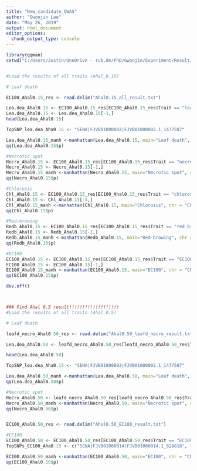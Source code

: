 ---
title: "New_candidate_GWAS"
author: "Gwonjin Lee"
date: "May 26, 2019"
output: html_document
editor_options: 
  chunk_output_type: console
---

```{r}
library(qqman)
setwd("C:/Users/Justin/OneDrive - rub.de/PhD/Gwonjin/Experiment/Result/Sequential growth test_Hydroponics/Statistical analysis/New_GWAS/Final_Manhattan")


#Load the results of all traits (Ahal_0.15)

# Leaf death

EC100_Ahal0.15_res <- read.delim("Ahal0.15_all_result.txt")

Lea.dea_Ahal0.15 <- EC100_Ahal0.15_res[EC100_Ahal0.15_res$Trait == "leaf_death",]
Lea.dea_Ahal0.15 <- Lea.dea_Ahal0.15[-1,] 
head(Lea.dea_Ahal0.15)

TopSNP_lea.dea_Aha0.15 <- "SENA|FJVB01000002|FJVB01000002.1_1477507"

Lea.dea_Ahal0.15_manh <-manhattan(Lea.dea_Ahal0.15, main="Leaf death", chr = "Chr", bp = "Pos", p = "p", snp = "Marker", ylim= c(0,6), genomewideline = -log10(1.0e-04), suggestiveline = FALSE, highlight = TopSNP_lea.dea_Aha0.15, xlab = "Scaffold")
qq(Lea.dea_Ahal0.15$p)

#Necrotic spot
Necro_Ahal0.15 <- EC100_Ahal0.15_res[EC100_Ahal0.15_res$Trait == "necrotic_spot",]
Necro_Ahal0.15 <- Necro_Ahal0.15[-1,] 
Necro_Ahal0.15_manh <-manhattan(Necro_Ahal0.15, main="Necrotic spot", chr = "Chr", bp = "Pos", p = "p", snp = "Marker", ylim= c(0,6), genomewideline = -log10(1.0e-04), suggestiveline = FALSE, xlab = "Scaffold")
qq(Necro_Ahal0.15$p)

#Chlorosis
Chl_Ahal0.15 <- EC100_Ahal0.15_res[EC100_Ahal0.15_res$Trait == "chlorosis",]
Chl_Ahal0.15 <- Chl_Ahal0.15[-1,] 
Chl_Ahal0.15_manh <-manhattan(Chl_Ahal0.15, main="Chlorosis", chr = "Chr", bp = "Pos", p = "p", snp = "Marker", ylim= c(0,6), genomewideline = -log10(1.0e-04), suggestiveline = FALSE, xlab = "Scaffold")
qq(Chl_Ahal0.15$p)

#Red-browing
Redb_Ahal0.15 <- EC100_Ahal0.15_res[EC100_Ahal0.15_res$Trait == "red_browning",]
Redb_Ahal0.15 <- Redb_Ahal0.15[-1,] 
Redb_Ahal0.15_manh <-manhattan(Redb_Ahal0.15, main="Red-browing", chr = "Chr", bp = "Pos", p = "p", snp = "Marker", ylim= c(0,6), genomewideline = -log10(1.0e-04), suggestiveline = FALSE, xlab = "Scaffold")
qq(Redb_Ahal0.15$p)

#EC100
EC100_Ahal0.15 <- EC100_Ahal0.15_res[EC100_Ahal0.15_res$Trait == "EC100",]
EC100_Ahal0.15 <- EC100_Ahal0.15[-1,] 
EC100_Ahal0.15_manh <-manhattan(EC100_Ahal0.15, main="EC100", chr = "Chr", bp = "Pos", p = "p", snp = "Marker", ylim= c(0,6), genomewideline = -log10(1.0e-04), suggestiveline = FALSE, xlab = "Scaffold")
qq(EC100_Ahal0.15$p)

dev.off()



### Find Ahal 0.5 result!!!!!!!!!!!!!!!!!!!
#Load the results of all traits (Ahal_0.5)

# Leaf death

leafd_necro_Ahal0.50_res <- read.delim("Ahal0.50_leafd_necro_result.txt")

Lea.dea_Ahal0.50 <- leafd_necro_Ahal0.50_res[leafd_necro_Ahal0.50_res$Trait == "leaf_death",]

head(Lea.dea_Ahal0.50)

TopSNP_lea.dea_Aha0.15 <- "SENA|FJVB01000002|FJVB01000002.1_1477507"

Lea.dea_Ahal0.50_manh <-manhattan(Lea.dea_Ahal0.50, main="Leaf death", chr = "Chr", bp = "Pos", p = "p", snp = "Marker", ylim= c(0,6), genomewideline = -log10(1.0e-04), suggestiveline = FALSE, highlight = TopSNP_lea.dea_Aha0.15, xlab = "Scaffold")
qq(Lea.dea_Ahal0.50$p)

#Necrotic spot
Necro_Ahal0.50 <- leafd_necro_Ahal0.50_res[leafd_necro_Ahal0.50_res$Trait == "necrotic_spot",]
Necro_Ahal0.50_manh <-manhattan(Necro_Ahal0.50, main="Necrotic spot", chr = "Chr", bp = "Pos", p = "p", snp = "Marker", ylim= c(0,6), genomewideline = -log10(1.0e-04), suggestiveline = FALSE, xlab = "Scaffold")
qq(Necro_Ahal0.50$p)


EC100_Ahal0.50_res <- read.delim("Ahal0.50_EC100_result.txt")

#EC100
EC100_Ahal0.50 <- EC100_Ahal0.50_res[EC100_Ahal0.50_res$Trait == "EC100",]
TopSNPs_EC100_Aha0.15 <- c("SENA|FJVB01000014|FJVB01000014.1_828818", "SENA|FJVB01000323|FJVB01000323.1_21655")

EC100_Ahal0.50_manh <-manhattan(EC100_Ahal0.50, main="EC100", chr = "Chr", bp = "Pos", p = "p", snp = "Marker", ylim= c(0,6), genomewideline = -log10(1.0e-04), suggestiveline = FALSE, xlab = "Scaffold", highlight = TopSNPs_EC100_Aha0.15)
qq(EC100_Ahal0.50$p)




```
